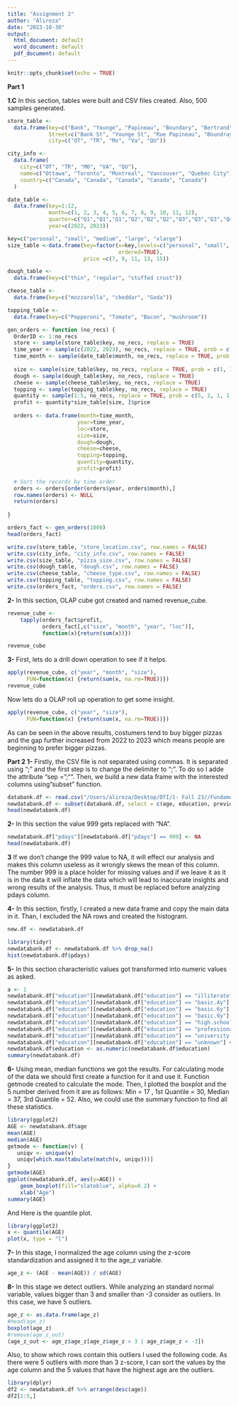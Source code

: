 ```yaml
---
title: "Assignment 2"
author: "Alireza"
date: "2023-10-30"
output:
  html_document: default
  word_document: default
  pdf_document: default
---
```


```r
knitr::opts_chunk$set(echo = TRUE)
```
**Part 1**

**1.C**
In this section, tables were built and CSV files created. Also, 500 samples generated.

```r
store_table <- 
  data.frame(key=c("Bank", "Younge", "Papineau", "Boundary", "Bertrand"),
             Street=c("Bank St", "Younge St", "Rue Papineau", "Boundray Road", "Rue Bertrand"),
             city=c("OT", "TR", "Mo", "Va", "QU"))

city_info <-
  data.frame(
    city=c("OT", "TR", "MO", "VA", "QU"),
    name=c("Ottawa", "Toronto", "Montreal", "Vancouver", "Quebec City"),
    country=c("Canada", "Canada", "Canada", "Canada", "Canada")
  )

date_table <- 
  data.frame(key=1:12,
             month=c(1, 2, 3, 4, 5, 6, 7, 8, 9, 10, 11, 12),
             quarter=c("Q1","Q1","Q1","Q2","Q2","Q2","Q3","Q3","Q3","Q4","Q4","Q4"),
             year=c(2022, 2023))

key=c("personal", "small", "medium", "large", "xlarge")
size_table <-data.frame(key=factor(x=key,levels=c("personal", "small", "medium", "large", "xlarge"),
                                   ordered=TRUE),
                        price =c(7, 9, 11, 13, 15))

dough_table <-
  data.frame(key=c("thin", "regular", "stuffed crust"))

cheese_table <-
  data.frame(key=c("mozzarella", "cheddar", "Goda"))

topping_table <-
  data.frame(key=c("Pepperoni", "Tomato", "Bacon", "mushroom"))

gen_orders <- function (no_recs) {
  OrderID <- 1:no_recs
  store <- sample(store_table$key, no_recs, replace = TRUE)
  time_year <- sample(c(2022, 2023), no_recs, replace = TRUE, prob = c(1, 1.7))
  time_month <- sample(date_table$month, no_recs, replace = TRUE, prob = c(1, 1, 1, 1, 1, 1, 
                                                                           1, 1, 1, 1, 1, 1))
  size <- sample(size_table$key, no_recs, replace = TRUE, prob = c(1, 1, 1, 1.5, 2))
  dough <- sample(dough_table$key, no_recs, replace = TRUE)
  cheese <- sample(cheese_table$key, no_recs, replace = TRUE)
  topping <- sample(topping_table$key, no_recs, replace = TRUE)
  quantity <- sample(1:5, no_recs, replace = TRUE, prob = c(5, 2, 1, 1, 1))
  profit <- quantity*size_table[size, ]$price
  
  orders <- data.frame(month=time_month,
                      year=time_year,
                      loc=store,
                      size=size,
                      dough=dough,
                      cheese=cheese,
                      topping=topping,
                      quantity=quantity,
                      profit=profit)
  
  # Sort the records by time order
  orders <- orders[order(orders$year, orders$month),]
  row.names(orders) <- NULL
  return(orders)
  
} 

orders_fact <- gen_orders(1000)
head(orders_fact)

write.csv(store_table, "store_location.csv", row.names = FALSE)
write.csv(city_info, "city_info.csv", row.names = FALSE)
write.csv(size_table, "pizza_size.csv", row.names = FALSE)
write.csv(dough_table, "dough.csv", row.names = FALSE)
write.csv(cheese_table, "cheese_type.csv", row.names = FALSE)
write.csv(topping_table, "topping.csv", row.names = FALSE)
write.csv(orders_fact, "orders.csv", row.names = FALSE)

```

**2-** In this section, OLAP cube got created and named revenue_cube. 

```r
revenue_cube <- 
    tapply(orders_fact$profit, 
           orders_fact[,c("size", "month", "year", "loc")], 
           function(x){return(sum(x))})

revenue_cube

```

**3-** First, lets do a drill down operation to see if it helps.  

```r
apply(revenue_cube, c("year", "month", "size"), 
      FUN=function(x) {return(sum(x, na.rm=TRUE))})
revenue_cube
```
Now lets do a OLAP roll up operation to get some insight.

```r
apply(revenue_cube, c("year", "size"),
      FUN=function(x) {return(sum(x, na.rm=TRUE))})
```
As can be seen in the above results, costumers tend to buy bigger pizzas and the gap further increased from 2022 to 2023 which means people are beginning to prefer bigger pizzas.



**Part 2**
**1-** Firstly, the CSV file is not separated using commas. It is separated using ";" and the first step is to change the delimiter to ";". To do so I adde the attribute "sep = ";"". Then, we build a new data frame with the interested columns using "subset" function.

```r
databank.df <- read.csv("/Users/alireza/Desktop/DTI/1- Fall 23//Fundamentals of Applied Data Science/assignment 2/bank-additional-full 2.csv", sep = ";")
newdatabank.df <- subset(databank.df, select = c(age, education, previous, pdays, y))
head(newdatabank.df)
```

**2-** In this section the value 999 gets replaced with "NA".

```r
newdatabank.df["pdays"][newdatabank.df["pdays"] == 999] <- NA
head(newdatabank.df)
```

**3** If we don't change the 999 value to NA, it will effect our analysis and makes this column useless as it wrongly skews the mean of this column. The number 999 is a place holder for missing values and if we leave it as it is in the data it will inflate the data which will lead to inaccurate insights and wrong results of the analysis. Thus, it must be replaced before analyzing pdays column.

**4-** In this section, firstly, I created a new data frame and copy the main data in it. Than, I excluded the NA rows and created the histogram.

```r
new.df <- newdatabank.df

```

```r
library(tidyr)
newdatabank.df <- newdatabank.df %>% drop_na()
hist(newdatabank.df$pdays)

```

**5-** In this section characteristic values got transformed into numeric values as asked.

```r
a <- 1
newdatabank.df["education"][newdatabank.df["education"] == "illiterate"] <- 0
newdatabank.df["education"][newdatabank.df["education"] == "basic.4y"] <- 4
newdatabank.df["education"][newdatabank.df["education"] == "basic.6y"] <- 6
newdatabank.df["education"][newdatabank.df["education"] == "basic.9y"] <- 9
newdatabank.df["education"][newdatabank.df["education"] == "high.school"] <- 12
newdatabank.df["education"][newdatabank.df["education"] == "professional.course"] <- 12 ^ a
newdatabank.df["education"][newdatabank.df["education"] == "university.degree"] <- 16
newdatabank.df["education"][newdatabank.df["education"] == "unknown"] <- NA
newdatabank.df$education <- as.numeric(newdatabank.df$education)
summary(newdatabank.df)
```
**6-** Using mean, median functions we got the results. For calculating mode of the data we should first create a function for it and use it. Function getmode created to calculate the mode. Then, I plotted the boxplot and the 5 number derived from it are as follows: Min = 17 , 1st Quantile = 30, Median = 37, 3rd Quantile = 52. Also, we could use the summary function to find all these statistics. 

```r
library(ggplot2)
AGE <- newdatabank.df$age
mean(AGE)
median(AGE)
getmode <- function(v) {
   uniqv <- unique(v)
   uniqv[which.max(tabulate(match(v, uniqv)))]
}
getmode(AGE)
ggplot(newdatabank.df, aes(y=AGE)) + 
    geom_boxplot(fill="slateblue", alpha=0.2) + 
    xlab("Age")
summary(AGE)
```

And Here is the quantile plot.
```r
library(ggplot2)
x <- quantile(AGE) 
plot(x, type = "l")
```






**7-** In this stage, I normalized the age column using the z-score standardization and assigned it to the age_z variable. 

```r
age_z <- (AGE - mean(AGE)) / sd(AGE)

```

**8-** In this stage we detect outliers. While analyzing an standard normal variable, values bigger than 3 and smaller than -3 consider as outliers. In this case, we have 5 outliers.

```r
age_z <- as.data.frame(age_z)
#head(age_z)
boxplot(age_z)
#remove(age_z_out)
(age_z_out <- age_z$age_z[age_z$age_z > 3 | age_z$age_z < -3])
```

Also, to show which rows contain this outliers I used the following code. As there were 5 outliers with more than 3 z-score, I can sort the values by the age column and the 5 values that have the highest age are the outliers.
```r
library(dplyr)
df2 <- newdatabank.df %>% arrange(desc(age))
df2[1:5,]

```




